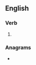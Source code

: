 ==English==

===Verb===
{{head|en|verb form}}

# {{present participle of|antiquate|lang=en|nocat=1}}

===Anagrams===
* {{anagrams|en|a=aagiinnqttu|aquatinting}}